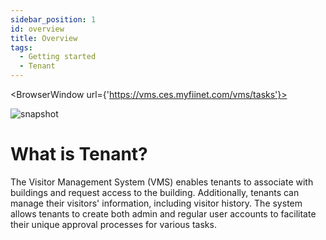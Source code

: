 ---
sidebar_position: 1
id: overview
title: Overview
tags:
  - Getting started
  - Tenant
---


<BrowserWindow url={'https://vms.ces.myfiinet.com/vms/tasks'}>

![snapshot](../assets/vms/vms-tasks-zh-hant.png)

</BrowserWindow>

# What is Tenant?

The Visitor Management System (VMS) enables tenants to associate with buildings and request access to the building. Additionally, tenants can manage their visitors' information, including visitor history. The system allows tenants to create both admin and regular user accounts to facilitate their unique approval processes for various tasks.
